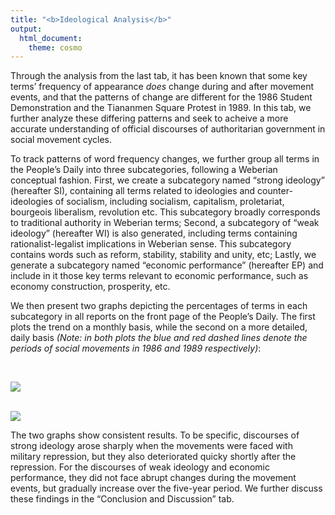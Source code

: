 ```yaml
---
title: "<b>Ideological Analysis</b>"
output: 
  html_document:
    theme: cosmo
---
```


Through the analysis from the last tab, it has been known that some key terms' frequency of appearance *does* change during and after movement events, and that the patterns of change are different for the 1986 Student Demonstration and the Tiananmen Square Protest in 1989. In this tab, we further analyze these differing patterns and seek to acheive a more accurate understanding of official discourses of authoritarian government in social movement cycles. 

To track patterns of word frequency changes, we further group all terms in the People's Daily into three subcategories, following a Weberian conceptual fashion. First, we create a subcategory named "strong ideology" (hereafter SI), containing all terms related to ideologies and counter-ideologies of socialism, including socialism, capitalism, proletariat, bourgeois liberalism, revolution etc. This subcategory broadly corresponds to traditional authority in Weberian terms; Second, a subcategory of "weak ideology" (hereafter WI) is also generated, including terms containing rationalist-legalist implications in Weberian sense. This subcategory contains words such as reform, stability, stability and unity, etc; Lastly, we generate a subcategory named "economic performance" (hereafter EP) and include in it those key terms relevant to economic performance, such as economy construction, prosperity, etc. 

We then present two graphs depicting the percentages of terms in each subcategory in all reports on the front page of the People's Daily. The first plots the trend on a monthly basis, while the second on a more detailed, daily basis *(Note: in both plots the blue and red dashed lines denote the periods of social movements in 1986 and 1989 respectively)*: 

<br>

![](graph/mscore.png) 
<br>
<br>

![](graph/dscore.png) 
<br>

The two graphs show consistent results. To be specific, discourses of strong ideology arose sharply when the movements were faced with military repression, but they also deteriorated quicky shortly after the repression. For the discourses of weak ideology and economic performance, they did not face abrupt changes during the movement events, but gradually increase over the five-year period. We further discuss these findings in the "Conclusion and Discussion" tab. 